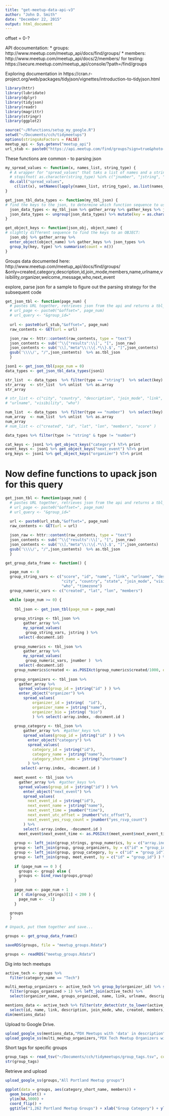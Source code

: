 ```yaml
---
title: "get-meetup-data-api-v3"
author: "John D. Smith"
date: "December 22, 2015"
output: html_document
---
```

offset = 0-?

API docoumentation: 
* groups: http://www.meetup.com/meetup_api/docs/find/groups/ 
* members: http://www.meetup.com/meetup_api/docs/2/members/
for testing: https://secure.meetup.com/meetup_api/console/?path=/find/groups

Exploring documentation in https://cran.r-project.org/web/packages/tidyjson/vignettes/introduction-to-tidyjson.html

```r
library(httr)
library(lubridate)
library(dplyr)
library(tidyjson)
library(readr)
library(magrittr)
library(stringr)
library(ggplot2)

source("~/Rfunctions/setup_my_google.R")
setwd("~/Documents/cch/tidymeetups")
options(stringsAsFactors = FALSE)
meetup_api <- Sys.getenv("meetup_api")
url_stub <- paste0("https://api.meetup.com/find/groups?sign=true&photo-host=public,&page=200,&key=", meetup_api)

```
These functions are common - to parsing json
```r

my_spread_values <- function(x, names_list, string_type) { 
  # A wrapper for "spread_values" that taks a list of names and a string type, so there's much less code...
  # stopifnot( as.character(string_type) %in% c("jnumber", "jstring", "jlogical") )
  do.call("spread_values", 
    c(list(x), setNames(lapply(names_list, string_type), as.list(names_list) ) ) )
} 

get_json_tbl_data_types <- function(my_tbl_json) {
# find the keys to the json, to determine which function sequence to use for retrieval
  json_data_types <- my_tbl_json %>% gather_array %>% gather_keys %>% json_types %>% group_by(key, type) %>% summarise(count = n())
  json_data_types <- ungroup(json_data_types) %>% mutate(key = as.character(key), type = as.character(type)) %>% arrange(type, key)
}

get_object_keys <- function(json_obj, object_name) {
# slightly different sequence to find the keys to an OBJECT:
  json_obj %>% gather_array %>%
  enter_object(object_name) %>% gather_keys %>% json_types %>% 
  group_by(key, type) %>% summarise(count = n())
}

```
Groups  data documented here: http://www.meetup.com/meetup_api/docs/find/groups/
&only=created,category,description,id,join_mode,members,name,urlname,visibility,organizer,welcome_message,who,next_event

explore, parse json for a sample to figure out the parsing strategy for the subsequent code
```r
get_json_tbl <- function(page_num) {
  # pastes URL together, retrieves json from the api and returns a tbl_json object.
  # url_page <- paste0("&offset=", page_num)
  # url_query <- "&group_id="
  
  url <- paste0(url_stub,"&offset=", page_num)
  raw_contents <- GET(url = url)

  json_raw <- httr::content(raw_contents, type = "text")
  json_contents <- sub('^\\{"results":\\[', "[", json_raw)
  json_contents <- sub('\\],"meta"\\:\\{.*\\}.$', "]",json_contents)
  gsub('\\\\/', "/",json_contents)  %>% as.tbl_json 
  }

json1 <- get_json_tbl(page_num = 0)
data_types <- get_json_tbl_data_types(json1)

str_list  <- data_types  %>% filter(type == "string")  %>% select(key)
str_array  <- str_list  %>% unlist  %>% as.array 
str_array

# str_list <- c("city", "country", "description", "join_mode", "link", "name", "state", "timezone", 
# "urlname", "visibility", "who")

num_list  <- data_types  %>% filter(type == "number")  %>% select(key)
num_array  <- num_list  %>% unlist  %>% as.array
num_array
# num_list <- c("created", "id", "lat", "lon", "members", "score" )

data_types %>% filter(type != "string" & type != "number")

cat_keys <- json1 %>% get_object_keys("category") %T>% print
event_keys <- json1 %>% get_object_keys("next_event") %T>% print
org_keys <- json1 %>% get_object_keys("organizer") %T>% print

```


# Now define functions to upack json for this query
```r
get_json_tbl <- function(page_num) {
  # pastes URL together, retrieves json from the api and returns a tbl_json object.
  # url_page <- paste0("&offset=", page_num)
  # url_query <- "&group_id="
  
  url <- paste0(url_stub,"&offset=", page_num)
  raw_contents <- GET(url = url)

  json_raw <- httr::content(raw_contents, type = "text")
  json_contents <- sub('^\\{"results":\\[', "[", json_raw)
  json_contents <- sub('\\],"meta"\\:\\{.*\\}.$', "]",json_contents)
  gsub('\\\\/', "/",json_contents)  %>% as.tbl_json 
  }

get_group_data_frame <- function() {

  page_num <- 0  
  group_string_vars <- c("score", "id", "name", "link", "urlname", "description",
                         "city", "country", "state", "join_mode", "visibility", 
                         "who", "timezone")
  group_numeric_vars <- c("created", "lat", "lon", "members")

  while (page_num >= 0) {
    
    tbl_json <- get_json_tbl(page_num = page_num)
  
    group_strings <- tbl_json %>% 
        gather_array %>% 
        my_spread_values(
         group_string_vars, jstring ) %>% 
      select(-document.id)
    
    group_numerics <- tbl_json %>% 
        gather_array %>% 
        my_spread_values(
         group_numeric_vars, jnumber )  %>% 
      select(-document.id)
    group_numerics$created <- as.POSIXct(group_numerics$created/1000, origin = "1970-01-01")
    
    group_organizers <- tbl_json %>% 
      gather_array %>% 
      spread_values(group_id = jstring("id" ) ) %>%
      enter_object("organizer") %>%
        spread_values(
            organizer_id = jstring(  "id"),
            organizer_name = jstring("name"),
            organizer_bio = jstring( "bio")
            ) %>% select(-array.index, -document.id )
  
    group_category <- tbl_json %>%  
        gather_array %>%  #gather_keys %>%
        spread_values(group_id = jstring("id" ) ) %>%
          enter_object("category") %>%
          spread_values(
            category_id = jstring("id"),
            category_name = jstring("name"),
            category_short_name = jstring("shortname")
          ) %>% 
       select(-array.index, -document.id )
   
    meet_event <- tbl_json %>%  
      gather_array %>%  #gather_keys %>% 
      spread_values(group_id = jstring("id") ) %>%
        enter_object("next_event") %>% 
        spread_values(
          next_event_id = jstring("id"), 
          next_event_name = jstring("name"), 
          next_event_time = jnumber("time"), 
          next_event_utc_offset = jnumber("utc_offset"), 
          next_event_yes_rsvp_count = jnumber("yes_rsvp_count") 
        ) %>% 
        select(-array.index, -document.id )
      meet_event$next_event_time <- as.POSIXct(meet_event$next_event_time/1000, origin = "1970-01-01")
       
    group <- left_join(group_strings, group_numerics, by = c("array.index" = "array.index"))
    group <- left_join(group, group_organizers, by = c("id" = "group_id")) 
    group <- left_join(group, group_category, by = c("id" = "group_id")) 
    group <- left_join(group, meet_event, by = c("id" = "group_id") ) %>% select(-array.index, -score)
    
    if (page_num == 0 ) {
      groups <- group} else {
      groups <- bind_rows(groups,group)
    }
    
    page_num <- page_num + 1
    if ( dim(group_strings)[1] < 200 ) { 
      page_num <-  -1}
    }
  
  groups
  }

# Unpack, put them together and save...

groups <- get_group_data_frame()

saveRDS(groups, file = "meetup_groups.Rdata")

groups <- readRDS("meetup_groups.Rdata")
```
Dig into tech meetups
```r

active_tech <- groups %>% 
  filter(category_name == "Tech")

multi_meetup_organizers <- active_tech %>% group_by(organizer_id) %>% summarise(groups_organized = n()) %>% 
  filter(groups_organized > 1) %>% left_join(active_tech) %>% 
  select(organizer_name, groups_organized, name, link, urlname, description, join_mode, visibility, who, created, members, organizer_bio, next_event_id, next_event_name, next_event_time, next_event_utc_offset, next_event_yes_rsvp_count)

mentions_data <- active_tech %>% filter(str_detect(str_to_lower(active_tech$description),"data")) %>% 
  select(id, name, link, description, join_mode, who, created, members, organizer_name, organizer_bio, next_event_id, next_event_name, next_event_time, next_event_yes_rsvp_count)
dim(mentions_data)
```
Upload to Google Drive.
```r
upload_google_ss(mentions_data,"PDX Meetups with 'data' in description")
upload_google_ss(multi_meetup_organizers,"PDX Tech Meetup Organizers with multiple Meetups")
```
Short tags for specific groups
```r
group_tags <- read_tsv("~/Documents/cch/tidymeetups/group_tags.tsv", col_types = "cc")
str(group_tags)

```
Retrieve and upload
```r
upload_google_ss(groups,"All Portland Meetup groups")
```

```r
ggplot(data = groups, aes(category_short_name, members)) + 
  geom_boxplot() + 
  ylim(NA,5000) +
  coord_flip() +
  ggtitle("1,262 Portland Meetup Groups") + xlab("Group Category") + ylab("Current number of members (3 groups with more than 5,000 members removed)")

```

